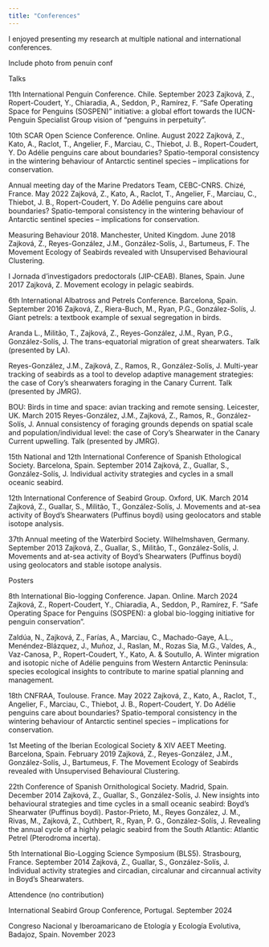 ```yaml
---
title: "Conferences"
---
```


I enjoyed presenting my research at multiple national and international conferences. 

Include photo from penuin conf

Talks

11th International Penguin Conference. Chile. September 2023
Zajková, Z., Ropert-Coudert, Y., Chiaradia, A., Seddon, P., Ramírez, F. "Safe Operating Space for Penguins (SOSPEN)” initiative: a global effort towards the IUCN-Penguin Specialist Group vision of "penguins in perpetuity". 

10th SCAR Open Science Conference. Online. August 2022
Zajková, Z., Kato, A., Raclot, T., Angelier, F., Marciau, C., Thiebot, J. B., Ropert-Coudert, Y. Do Adélie penguins care about boundaries? Spatio-temporal consistency in the wintering behaviour of Antarctic sentinel species – implications for conservation.

Annual meeting day of the Marine Predators Team, CEBC-CNRS. Chizé, France. May 2022
Zajková, Z., Kato, A., Raclot, T., Angelier, F., Marciau, C., Thiebot, J. B., Ropert-Coudert, Y. Do Adélie penguins care about boundaries? Spatio-temporal consistency in the wintering behaviour of Antarctic sentinel species – implications for conservation. 

Measuring Behaviour 2018. Manchester, United Kingdom. June 2018
Zajková, Z., Reyes-González, J.M., González-Solís, J., Bartumeus, F. The Movement Ecology of Seabirds revealed with Unsupervised Behavioural Clustering.

I Jornada d’investigadors predoctorals (JIP-CEAB). Blanes, Spain. June 2017
Zajková, Z. Movement ecology in pelagic seabirds.

6th International Albatross and Petrels Conference. Barcelona, Spain. September 2016
Zajková, Z., Riera-Buch, M., Ryan, P.G., González-Solís, J. Giant petrels: a textbook example of sexual segregation in birds.

Aranda L., Militão, T., Zajková, Z., Reyes-González, J.M., Ryan, P.G., González-Solís, J. The trans-equatorial migration of great shearwaters. Talk (presented by LA).

Reyes-González, J.M., Zajková, Z., Ramos, R., González-Solís, J. Multi-year tracking of seabirds as a tool to develop adaptive management strategies: the case of Cory’s shearwaters foraging in the Canary Current. Talk (presented by JMRG).

BOU: Birds in time and space: avian tracking and remote sensing. Leicester, UK. March 2015
Reyes-González, J.M., Zajková, Z., Ramos, R., González-Solís, J. Annual consistency of foraging grounds depends on spatial scale and population/individual level: the case of Cory’s Shearwater in the Canary Current upwelling. Talk (presented by JMRG).

15th National and 12th International Conference of Spanish Ethological Society. Barcelona, Spain. September 2014
Zajková, Z., Guallar, S., González-Solís, J. Individual activity strategies and cycles in a small oceanic seabird.

12th International Conference of Seabird Group. Oxford, UK. March 2014
Zajková, Z., Guallar, S., Militão, T., González-Solís, J. Movements and at-sea activity of Boyd's Shearwaters (Puffinus boydi) using geolocators and stable isotope analysis.

37th Annual meeting of the Waterbird Society. Wilhelmshaven, Germany. September 2013
Zajková, Z., Guallar, S., Militão, T., González-Solís, J. Movements and at-sea activity of Boyd's Shearwaters (Puffinus boydi) using geolocators and stable isotope analysis.

Posters

8th International Bio-logging Conference. Japan. Online. March 2024
Zajková, Z., Ropert-Coudert, Y., Chiaradia, A., Seddon, P., Ramírez, F. "Safe Operating Space for Penguins (SOSPEN): a global bio-logging initiative for penguin conservation".

Zaldúa, N., Zajková, Z., Farías, A., Marciau, C., Machado-Gaye, A.L., Menéndez-Blázquez, J.,  Muñoz, J., Raslan, M., Rozas Sia, M.G., Valdes, A., Vaz-Canosa, P., Ropert-Coudert, Y., Kato, A. & Soutullo, A. Winter migration and isotopic niche of Adélie penguins from Western Antarctic Peninsula: species ecological insights to contribute to marine spatial planning and management.

18th CNFRAA, Toulouse. France. May 2022
Zajková, Z., Kato, A., Raclot, T., Angelier, F., Marciau, C., Thiebot, J. B., Ropert-Coudert, Y. Do Adélie penguins care about boundaries? Spatio-temporal consistency in the wintering behaviour of Antarctic sentinel species – implications for conservation.

1st Meeting of the Iberian Ecological Society & XIV AEET Meeting. Barcelona, Spain. February 2019
Zajková, Z., Reyes-González, J.M., González-Solís, J., Bartumeus, F. The Movement Ecology of Seabirds revealed with Unsupervised Behavioural Clustering.

22th Conference of Spanish Ornithological Society. Madrid, Spain. December 2014
Zajková, Z., Guallar, S., González-Solís, J. New insights into behavioural strategies and time cycles in a small oceanic seabird: Boyd's Shearwater (Puffinus boydi).
Pastor-Prieto, M., Reyes González, J. M., Rivas, M., Zajková, Z., Cuthbert, R., Ryan, P. G., González-Solís, J. Revealing the annual cycle of a highly pelagic seabird from the South Atlantic: Atlantic Petrel (Pterodroma incerta).

5th International Bio-Logging Science Symposium (BLS5). Strasbourg, France. September 2014
Zajková, Z., Guallar, S., González-Solís, J. Individual activity strategies and circadian, circalunar and circannual activity in Boyd's Shearwaters.


Attendence (no contribution)

International Seabird Group Conference, Portugal. September 2024

Congreso Nacional y Iberoamaricano de Etología y Ecología Evolutiva, Badajoz, Spain. November 2023


